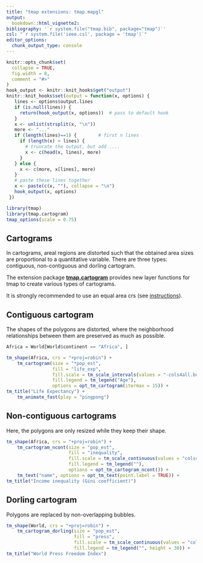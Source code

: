 ```yaml
---
title: "tmap extensions: tmap.mapgl"
output: 
  bookdown::html_vignette2:
bibliography: '`r system.file("tmap.bib", package="tmap")`'
csl: "`r system.file('ieee.csl', package = 'tmap')`"
editor_options: 
  chunk_output_type: console
---
```


```r
knitr::opts_chunk$set(
  collapse = TRUE,
  fig.width = 8,
  comment = "#>"
)
hook_output <- knitr::knit_hooks$get("output")
knitr::knit_hooks$set(output = function(x, options) {
   lines <- options$output.lines
   if (is.null(lines)) {
     return(hook_output(x, options))  # pass to default hook
   }
   x <- unlist(strsplit(x, "\n"))
   more <- "..."
   if (length(lines)==1) {        # first n lines
     if (length(x) > lines) {
       # truncate the output, but add ....
       x <- c(head(x, lines), more)
     }
   } else {
     x <- c(more, x[lines], more)
   }
   # paste these lines together
   x <- paste(c(x, ""), collapse = "\n")
   hook_output(x, options)
 })

```


```r
library(tmap)
library(tmap.cartogram)
tmap_options(scale = 0.75)
```

## Cartograms

In cartograms, areal regions are distorted such that the obtained area sizes are proportional to a quantitative variable. There are three types: contiguous, non-contiguous and dorling cartogram.

The extension package [**tmap.cartogram**](https://r-tmap.github.io/tmap.cartogram/) provides new layer functions for tmap to create various types of cartograms.

It is strongly recommended to use an equal area crs (see [instructions](https://r-tmap.github.io/tmap.cartogram/articles/intro#map-projection)).

## Contiguous cartogram

The shapes of the polygons are distorted, where the neighborhood relationships between them are preserved as much as possible.

```r
Africa = World[World$continent == "Africa", ]

tm_shape(Africa, crs = "+proj=robin") +
	tm_cartogram(size = "*pop_est", 
				 fill = "life_exp",
				 fill.scale = tm_scale_intervals(values = "-cols4all.bu_br_div"),
				 fill.legend = tm_legend("Age"),
				 options = opt_tm_cartogram(itermax = 15)) +
tm_title("Life Expectancy") +
	tm_animate_fast(play = "pingpong")
```

## Non-contiguous cartograms

Here, the polygons are only resized while they keep their shape.

```r
tm_shape(Africa, crs = "+proj=robin") +
	tm_cartogram_ncont(size = "pop_est", 
					   fill = "inequality",
					   fill.scale = tm_scale_continuous(values = "cols4all.pu_gn_div", values.range = c(0, 0.5)),
					   fill.legend = tm_legend(""),
					   options = opt_tm_cartogram_ncont()) +
	tm_text("name", options = opt_tm_text(point.label = TRUE)) +
tm_title("Income inequality (Gini coefficient)")
```

## Dorling cartogram

Polygons are replaced by non-overlapping bubbles.

```r
tm_shape(World, crs = "+proj=robin") +
	tm_cartogram_dorling(size = "pop_est", 
						 fill = "press",
						 fill.scale = tm_scale_continuous(values = "cols4all.pu_gn_div", midpoint = 50),
						 fill.legend = tm_legend("", height = 30)) +
tm_title("World Press Freedom Index")
```

